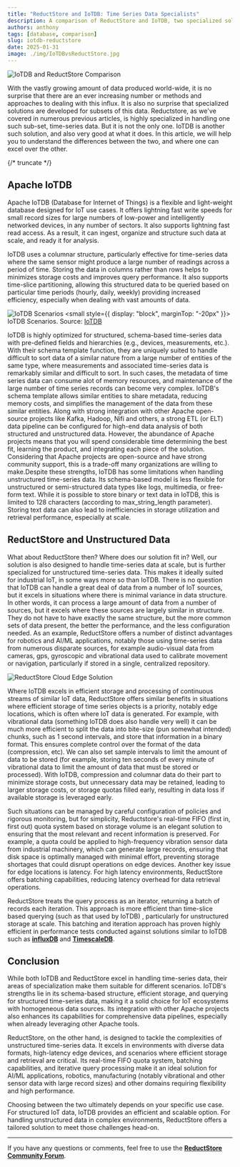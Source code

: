 ```yaml
---
title: "ReductStore and IoTDB: Time Series Data Specialists"
description: A comparison of ReductStore and IoTDB, two specialized solutions for handling time-series data. Learn about their strengths and differences to determine which is best suited for your use case.
authors: anthony
tags: [database, comparison]
slug: iotdb-reductstore
date: 2025-01-31
image: ./img/IoTDBvsReductStore.jpg
---
```


![IoTDB and ReductStore Comparison](./img/IoTDBvsReductStore.jpg)

With the vastly growing amount of data produced world-wide, it is no surprise that there are an ever increasing number or methods and approaches to dealing with this influx. It is also no surprise that specialized solutions are developed for subsets of this data. Reductstore, as we've covered in numerous previous articles, is highly specialized in handling one such sub-set, time-series data. But it is not the only one. IoTDB is another such solution, and also very good at what it does. In this article, we will help you to understand the differences between the two, and where one can excel over the other.

{/* truncate */}

## Apache IoTDB

Apache IoTDB (Database for Internet of Things) is a flexible and light-weight database designed for IoT use cases. It offers lightning fast write speeds for small record sizes for large numbers of low-power and intelligently networked devices, in any number of sectors. It also supports lightning fast read access. As a result, it can ingest, organize and structure such data at scale, and ready it for analysis.

IoTDB uses a columnar structure, particularly effective for time-series data where the same sensor might produce a large number of readings across a period of time. Storing the data in columns rather than rows helps to minimizes storage costs and improves query performance. It also supports time-slice partitioning, allowing this structured data to be queried based on particular time periods (hourly, daily, weekly) providing increased efficiency, especially when dealing with vast amounts of data.

![IoTDB Scenarios](./img/iotdb_scenarios.png)
<small style={{ display: "block", marginTop: "-20px" }}>
  IoTDB Scenarios. Source: [IoTDB](https://iotdb.apache.org/)
</small>

IoTDB is highly optimized for structured, schema-based time-series data with pre-defined fields and hierarchies (e.g., devices, measurements, etc.). With their schema template function, they are uniquely suited to handle difficult to sort data of a similar nature from a large number of entities of the same type, where measurements and associated time-series data is remarkably similar and difficult to sort. In such cases, the metadata of time series data can consume alot of memory resources, and maintenance of the large number of time series records can become very complex. IoTDB's schema template allows similar entities to share metadata, reducing memory costs, and simplifies the management of the data from these similar entities. Along with strong integration with other Apache open-source projects like Kafka, Hadoop, Nifi and others, a strong ETL (or ELT) data pipeline can be configured for high-end data analysis of both structured and unstructured data. However, the abundance of Apache projects means that you will spend considerable time determining the best fit, learning the product, and integrating each piece of the solution. Considering that Apache projects are open-source and have strong community support, this is a trade-off many organizations are willing to make.Despite these strengths, IoTDB has some limitations when handling unstructured time-series data. Its schema-based model is less flexible for unstructured or semi-structured data types like logs, multimedia, or free-form text. While it is possible to store binary or text data in IoTDB, this is limited to 128 characters (according to max_string_length parameter). Storing text data can also lead to inefficiencies in storage utilization and retrieval performance, especially at scale.

## ReductStore and Unstructured Data

What about ReductStore then? Where does our solution fit in? Well, our solution is also designed to handle time-series data at scale, but is further specialized for unstructured time-series data. This makes it ideally suited for industrial IoT, in some ways more so than IoTDB. There is no question that IoTDB can handle a great deal of data from a number of IoT sources, but it excels in situations where there is minimal variance in data structure. In other words, it can process a large amount of data from a number of sources, but it excels where these sources are largely similar in structure. They do not have to have exactly the same structure, but the more common sets of data present, the better the performance, and the less configuration needed. As an example, ReductStore offers a number of distinct advantages for robotics and AI/ML applications, notably those using time-series data from numerous disparate sources, for example audio-visual data from cameras, gps, gyroscopic and vibrational data used to calibrate movement or navigation, particularly if stored in a single, centralized repository.

![ReductStore Cloud Edge Solution](./img/cloud_edge_solution.drawio.png)

Where IoTDB excels in efficient storage and processing of continuous streams of similar IoT data, ReductStore offers similar benefits in situations where efficient storage of time series objects is a priority, notably edge locations, which is often where IoT data is generated. For example, with vibrational data (something IoTDB does also handle very well) it can be much more efficient to split the data into bite-size (pun somewhat intended) chunks, such as 1 second intervals, and store that information in a binary format. This ensures complete control over the format of the data (compression, etc). We can also set sample intervals to limit the amount of data to be stored (for example, storing ten seconds of every minute of vibrational data to limit the amount of data that must be stored or processed). With IoTDB, compression and columnar data do their part to minimize storage costs, but unnecessary data may be retained, leading to larger storage costs, or storage quotas filled early, resulting in data loss if available storage is leveraged early.

Such situations can be managed by careful configuration of policies and rigorous monitoring, but for simplicity, Reductstore's real-time FIFO (first in, first out) quota system based on storage volume is an elegant solution to ensuring that the most relevant and recent information is preserved. For example, a quota could be applied to high-frequency vibration sensor data from industrial machinery, which can generate large records, ensuring that disk space is optimally managed with minimal effort, preventing storage shortages that could disrupt operations on edge devices. Another key issue for edge locations is latency. For high latency environments, ReductStore offers batching capabilities, reducing latency overhead for data retrieval operations.

ReductStore treats the query process as an iterator, returning a batch of records each iteration. This approach is more efficient than time-slice based querying (such as that used by IoTDB) , particularly for unstructured storage at scale. This batching and iteration approach has proven highly efficient in performance tests conducted against solutions similar to IoTDB such as [**influxDB**](/blog/comparison/iot/reductstore-benchmark) and [**TimescaleDB**](/blog/comparisons/iot/reductstore-vs-timescaledb).

## Conclusion

While both IoTDB and ReductStore excel in handling time-series data, their areas of specialization make them suitable for different scenarios. IoTDB's strengths lie in its schema-based structure, efficient storage, and querying for structured time-series data, making it a solid choice for IoT ecosystems with homogeneous data sources. Its integration with other Apache projects also enhances its capabilities for comprehensive data pipelines, especially when already leveraging other Apache tools.

ReductStore, on the other hand, is designed to tackle the complexities of unstructured time-series data. It excels in environments with diverse data formats, high-latency edge devices, and scenarios where efficient storage and retrieval are critical. Its real-time FIFO quota system, batching capabilities, and iterative query processing make it an ideal solution for AI/ML applications, robotics, manufacturing (notably vibrational and other sensor data with large record sizes) and other domains requiring flexibility and high performance.

Choosing between the two ultimately depends on your specific use case. For structured IoT data, IoTDB provides an efficient and scalable option. For handling unstructured data in complex environments, ReductStore offers a tailored solution to meet those challenges head-on.

---

If you have any questions or comments, feel free to use the [**ReductStore Community Forum**](https://community.reduct.store).
